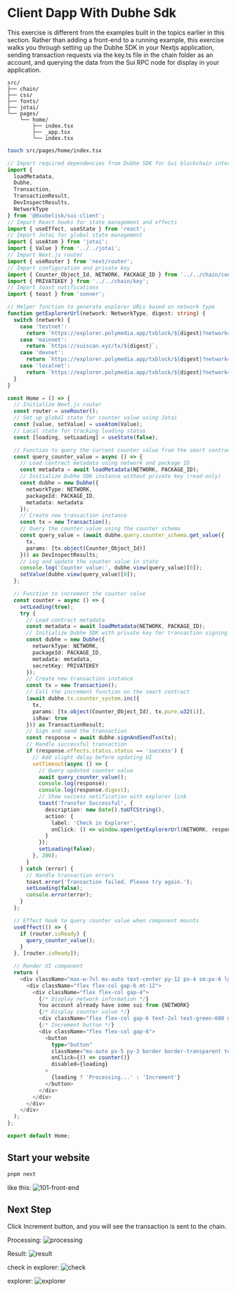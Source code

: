 # Client Dapp With Dubhe Sdk

This exercise is different from the examples built in the topics earlier in this section. Rather than adding a front-end to a running example, this exercise walks you through setting up the Dubhe SDK in your Nextjs application, sending transaction requests via the key.ts file in the chain folder as an account, and querying the data from the Sui RPC node for display in your application.

```
src/
├── chain/
├── css/
├── fonts/
├── jotai/
└── pages/
    └── home/
        ├── index.tsx
        ├── _app.tsx
        └── index.tsx
```

```bash
touch src/pages/home/index.tsx
```

```typescript
// Import required dependencies from Dubhe SDK for Sui blockchain interaction
import {
  loadMetadata,
  Dubhe,
  Transaction,
  TransactionResult,
  DevInspectResults,
  NetworkType
} from '@0xobelisk/sui-client';
// Import React hooks for state management and effects
import { useEffect, useState } from 'react';
// Import Jotai for global state management
import { useAtom } from 'jotai';
import { Value } from '../../jotai';
// Import Next.js router
import { useRouter } from 'next/router';
// Import configuration and private key
import { Counter_Object_Id, NETWORK, PACKAGE_ID } from '../../chain/config';
import { PRIVATEKEY } from '../../chain/key';
// Import toast notifications
import { toast } from 'sonner';

// Helper function to generate explorer URLs based on network type
function getExplorerUrl(network: NetworkType, digest: string) {
  switch (network) {
    case 'testnet':
      return `https://explorer.polymedia.app/txblock/${digest}?network=${network}`;
    case 'mainnet':
      return `https://suiscan.xyz/tx/${digest}`;
    case 'devnet':
      return `https://explorer.polymedia.app/txblock/${digest}?network=${network}`;
    case 'localnet':
      return `https://explorer.polymedia.app/txblock/${digest}?network=local`;
  }
}

const Home = () => {
  // Initialize Next.js router
  const router = useRouter();
  // Set up global state for counter value using Jotai
  const [value, setValue] = useAtom(Value);
  // Local state for tracking loading status
  const [loading, setLoading] = useState(false);

  // Function to query the current counter value from the smart contract
  const query_counter_value = async () => {
    // Load contract metadata using network and package ID
    const metadata = await loadMetadata(NETWORK, PACKAGE_ID);
    // Initialize Dubhe SDK instance without private key (read-only)
    const dubhe = new Dubhe({
      networkType: NETWORK,
      packageId: PACKAGE_ID,
      metadata: metadata
    });
    // Create new transaction instance
    const tx = new Transaction();
    // Query the counter value using the counter schema
    const query_value = (await dubhe.query.counter_schema.get_value({
      tx,
      params: [tx.object(Counter_Object_Id)]
    })) as DevInspectResults;
    // Log and update the counter value in state
    console.log('Counter value:', dubhe.view(query_value)[0]);
    setValue(dubhe.view(query_value)[0]);
  };

  // Function to increment the counter value
  const counter = async () => {
    setLoading(true);
    try {
      // Load contract metadata
      const metadata = await loadMetadata(NETWORK, PACKAGE_ID);
      // Initialize Dubhe SDK with private key for transaction signing
      const dubhe = new Dubhe({
        networkType: NETWORK,
        packageId: PACKAGE_ID,
        metadata: metadata,
        secretKey: PRIVATEKEY
      });
      // Create new transaction instance
      const tx = new Transaction();
      // Call the increment function on the smart contract
      (await dubhe.tx.counter_system.inc({
        tx,
        params: [tx.object(Counter_Object_Id), tx.pure.u32(1)],
        isRaw: true
      })) as TransactionResult;
      // Sign and send the transaction
      const response = await dubhe.signAndSendTxn(tx);
      // Handle successful transaction
      if (response.effects.status.status == 'success') {
        // Add slight delay before updating UI
        setTimeout(async () => {
          // Query updated counter value
          await query_counter_value();
          console.log(response);
          console.log(response.digest);
          // Show success notification with explorer link
          toast('Transfer Successful', {
            description: new Date().toUTCString(),
            action: {
              label: 'Check in Explorer',
              onClick: () => window.open(getExplorerUrl(NETWORK, response.digest), '_blank')
            }
          });
          setLoading(false);
        }, 200);
      }
    } catch (error) {
      // Handle transaction errors
      toast.error('Transaction failed. Please try again.');
      setLoading(false);
      console.error(error);
    }
  };

  // Effect hook to query counter value when component mounts
  useEffect(() => {
    if (router.isReady) {
      query_counter_value();
    }
  }, [router.isReady]);

  // Render UI component
  return (
    <div className="max-w-7xl mx-auto text-center py-12 px-4 sm:px-6 lg:py-16 lg:px-8 flex-6">
      <div className="flex flex-col gap-6 mt-12">
        <div className="flex flex-col gap-4">
          {/* Display network information */}
          You account already have some sui from {NETWORK}
          {/* Display counter value */}
          <div className="flex flex-col gap-6 text-2xl text-green-600 mt-6 ">Counter: {value}</div>
          {/* Increment button */}
          <div className="flex flex-col gap-6">
            <button
              type="button"
              className="mx-auto px-5 py-3 border border-transparent text-base font-medium rounded-md text-white bg-indigo-600 hover:bg-indigo-700"
              onClick={() => counter()}
              disabled={loading}
            >
              {loading ? 'Processing...' : 'Increment'}
            </button>
          </div>
        </div>
      </div>
    </div>
  );
};

export default Home;
```

## Start your website

```bash
pnpm next
```

like this:
![101-front-end](/sui/101-front-end.png)

## Next Step

Click Increment button, and you will see the transaction is sent to the chain.

Processing:
![processing](/sui/process.png)

Result:
![result](/sui/result.png)

check in explorer:
![check](/sui/check.png)

explorer:
![explorer](/sui/explorer.png)
